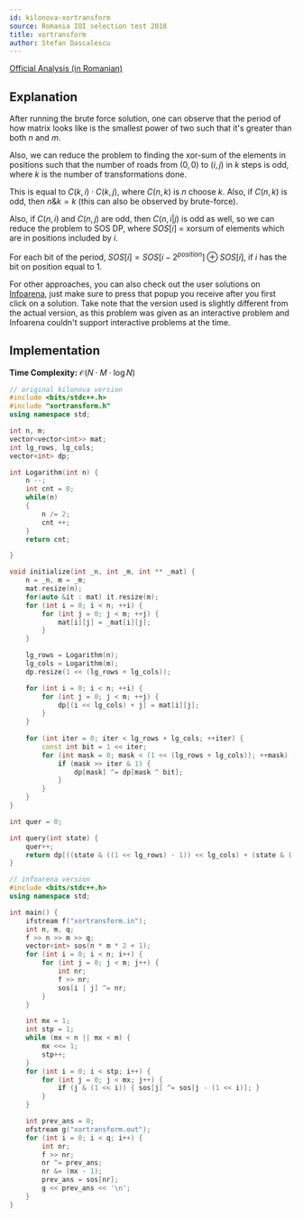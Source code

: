 ```yaml
---
id: kilonova-xortransform
source: Romania IOI selection test 2018
title: xortransform
author: Stefan Dascalescu
---
```


[Official Analysis (in Romanian)](https://github.com/roalgo-discord/Romanian-Olympiad-Solutions/blob/main/Baraj%20%2B%20Lot%20Seniori%20(IOI%20team%20selection%20tests)/2018/Lot%202/descriere_xortransform.pdf)

## Explanation

After running the brute force solution, one can observe that the period of how matrix looks like is the smallest power of two such that it's greater than both $n$ and $m$.

Also, we can reduce the problem to finding the xor-sum of the elements in positions such that the number of roads from $(0, 0)$ to $(i, j)$ in $k$ steps is odd, where $k$ is the number of transformations done.

This is equal to $C(k, i) \cdot C(k, j)$, where $C(n, k)$ is $n$ choose $k$. Also, if $C(n, k)$ is odd, then $n \& k = k$ (this can also be observed by brute-force).

Also, if $C(n, i)$ and $C(n, j)$ are odd, then $C(n, i|j)$ is odd as well, so we can reduce the problem to SOS DP, where $SOS[i]$ = xorsum of elements which are in positions included by $i$.

For each bit of the period, $SOS[i] = SOS[i - 2^{position}] \oplus SOS[i]$, if $i$ has the bit on position equal to $1$.

For other approaches, you can also check out the user solutions on [Infoarena](https://infoarena.ro/monitor?task=xortransform), just make sure to press that popup you receive after you first click on a solution. Take note that the version used is slightly different from the actual version, as this problem was given as an interactive problem and Infoarena couldn't support interactive problems at the time. 

## Implementation

**Time Complexity:** $\mathcal{O}(N \cdot M \cdot \log N)$

<LanguageSection>
<CPPSection>

```cpp
// original kilonova version
#include <bits/stdc++.h>
#include "xortransform.h"
using namespace std;

int n, m;
vector<vector<int>> mat;
int lg_rows, lg_cols;
vector<int> dp;

int Logarithm(int n) {
	n --;
	int cnt = 0;
	while(n)
	{
		n /= 2;
		cnt ++;
	}
	return cnt;

}

void initialize(int _n, int _m, int ** _mat) {
	n = _n, m = _m;
	mat.resize(n);
	for(auto &it : mat) it.resize(m);
	for (int i = 0; i < n; ++i) {
		for (int j = 0; j < m; ++j) {
			mat[i][j] = _mat[i][j];
		}
	}

	lg_rows = Logarithm(n);
	lg_cols = Logarithm(m);
 	dp.resize(1 << (lg_rows + lg_cols));

	for (int i = 0; i < n; ++i) {
	    for (int j = 0; j < m; ++j) {
	        dp[(i << lg_cols) + j] = mat[i][j];
	    }
	}
 
	for (int iter = 0; iter < lg_rows + lg_cols; ++iter) {
	    const int bit = 1 << iter;
	    for (int mask = 0; mask < (1 << (lg_rows + lg_cols)); ++mask) {
	        if (mask >> iter & 1) {
	        	dp[mask] ^= dp[mask ^ bit];
	        }
	    }
	}
}

int quer = 0;

int query(int state) {
	quer++;
	return dp[((state & ((1 << lg_rows) - 1)) << lg_cols) + (state & ((1 << lg_cols) - 1))];
}
```

```cpp
// infoarena version
#include <bits/stdc++.h>
using namespace std;

int main() {
	ifstream f("xortransform.in");
	int n, m, q;
	f >> n >> m >> q;
	vector<int> sos(n * m * 2 + 1);
	for (int i = 0; i < n; i++) {
		for (int j = 0; j < m; j++) {
			int nr;
			f >> nr;
			sos[i | j] ^= nr;
		}
	}

	int mx = 1;
	int stp = 1;
	while (mx < n || mx < m) {
		mx <<= 1;
		stp++;
	}
	for (int i = 0; i < stp; i++) {
		for (int j = 0; j < mx; j++) {
			if (j & (1 << i)) { sos[j] ^= sos[j - (1 << i)]; }
		}
	}

	int prev_ans = 0;
	ofstream g("xortransform.out");
	for (int i = 0; i < q; i++) {
		int nr;
		f >> nr;
		nr ^= prev_ans;
		nr &= (mx - 1);
		prev_ans = sos[nr];
		g << prev_ans << '\n';
	}
}
```

</CPPSection>
</LanguageSection>
